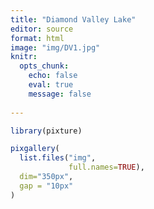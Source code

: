```yaml
---
title: "Diamond Valley Lake"
editor: source
format: html
image: "img/DV1.jpg"
knitr: 
  opts_chunk: 
    echo: false
    eval: true
    message: false
    
---
```


```r
library(pixture)

pixgallery(
  list.files("img", 
             full.names=TRUE),
  dim="350px",
  gap = "10px"
)
```

